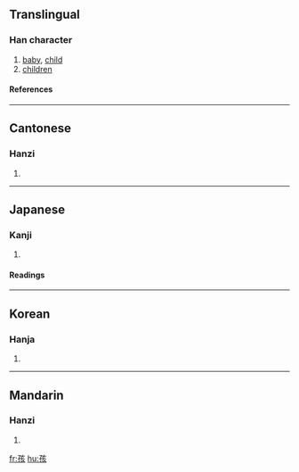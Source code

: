 ==Translingual==
===Han character===
{{Han char|rn=39|rad=子|as=06|sn=9|four=1048<sub>2</sub>|canj=弓木卜女人 (NDYVO)}}
# [[baby]], [[child]]
# [[children]]
====References====
{{Han ref|kx=0279.150|dkj=06977|dj=0548.100|hdz=21015.110|uh=5B69|ud=23401|bh=ABC4|bd=43972}}
----
==Cantonese==
===Hanzi===
{{yue-hanzi|jyut=|y=haai4}}
# {{defn|Cantonese}}
----
==Japanese==
===Kanji===
{{ja-kanji|grade=|rs=子06}}
# {{defn|Japanese}} 
====Readings====
{{ja-readings|on=[[かい]] (kai), [[がい]] (gai)|kun=[[ちのみご]] (chinomigo)}}
----
==Korean==
===Hanja===
{{ko-hanja|hangeul=해|rv=hae|mr=hae}}
# {{defn|Korean}}
----
==Mandarin==
===Hanzi===
{{cmn-hanzi|pin=[[hái]] (hai2)|wg=hai<sup>2</sup>}}
# {{defn|Mandarin}}

[[fr:孩]]
[[hu:孩]]